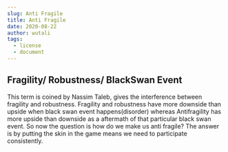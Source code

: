 ```yaml
---
slug: Anti Fragile
title: Anti Fragile
date: 2020-08-22
author: wutali
tags:
  - license
  - document
---
```

## Fragility/ Robustness/ BlackSwan Event

<!--StartFragment-->

This term is coined by Nassim Taleb, gives the interference between fragility and robustness. Fragility and robustness have more downside than upside when black swan event happens(disorder) whereas Antifragility has more upside than downside as a aftermath of that particular black swan event. So now the question is how do we make us anti fragile? The answer is by putting the skin in the game means we need to participate consistently.

<!--EndFragment-->